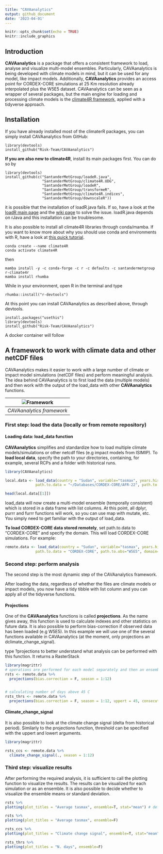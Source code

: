 ```yaml
---
title: "CAVAanalytics"
output: github_document
date: '2023-04-01'
---
```


```r
knitr::opts_chunk$set(echo = TRUE)
knitr::include_graphics
```

## Introduction

**CAVAanalytics** is a package that offers a consistent framework to load, analyse and visualize multi-model ensembles. Particularly, CAVAanalytics is being developed with climate models in mind, but it can be used for any model, like impact models. 
Additionally, **CAVAanalytics** provides an access point for CORDEX-CORE simulations at 25 Km resolution already interpolated plus the W5E5 dataset.
CAVAanalytics can be seen as a wrapper of several packages, but the main engine for loading and processing climate models is the  [climate4R framework](https://github.com/SantanderMetGroup/climate4R), applied with a tidyverse approach. 

## Installation

If you have already installed most of the climaterR packages, you can simply install CAVAanalytics from GitHub:


```
library(devtools)
install_github("Risk-Team/CAVAanalytics")
```
**If you are also new to climate4R**, install its main packages first. You can do so by 


```
library(devtools)
install_github(c("SantanderMetGroup/loadeR.java",
                 "SantanderMetGroup/climate4R.UDG",
                 "SantanderMetGroup/loadeR",
                 "SantanderMetGroup/transformeR",
                 "SantanderMetGroup/climate4R.indices",
                 "SantanderMetGroup/downscaleR"))

```

it is possible that the installation of loadR.java fails. If so, have a look at the [loadR main page](https://github.com/SantanderMetGroup/loadeR) and the [wiki page](https://github.com/SantanderMetGroup/loadeR/wiki/Installation) to solve the issue. loadR.java depends on rJava and this installation can be troublesome.

It is also possible to install all climate4R libraries through conda/mamba. If you want to know more about why you should use conda and environments with R, have a look at [this quick tutorial](https://github.com/RSO9192/conda_R).

```
conda create --name climate4R
conda activate climate4R
```
then

```
mamba install -y -c conda-forge -c r -c defaults -c santandermetgroup r-climate4r
mamba install rhumba
```
While in your environment, open R in the terminal and type

```
rhumba::install("r-devtools")
```
At this point you can install CAVAanalytics as described above, through devtools. 

```
install.packages("usethis")
library(devtools)
install_github("Risk-Team/CAVAanalytics")
```
A docker container will follow

## A framework to work with climate data and other netCDF files

CAVAanalytics makes it easier to work with a large number of climate or impact model simulations (netCDF files) and perform meaningful analysis. The idea behind CAVAanalytics is to first load the data (multiple models) and then work with the output of the load_data with other **CAVAanalytics** functions. 

| ![Framework](https://user-images.githubusercontent.com/40058235/199256415-ed32c42b-e2f8-48e0-b4fe-558de6612038.png) |
|:--:| 
| *CAVAanalytics framework* |

### First step: load the data (**locally or from remote repository**)
#### Loading data: load_data function

**CAVAanalytics** simplifies and standardize how to load multiple climate models/simulations or other netcdf files (e.g impact models from ISIMIP). To **load local data**, specify the path to your directories, containing, for example, several RCPs and a folder with historical runs. 


```r
library(CAVAanalytics)

local.data <- load_data(country = "Sudan", variable="tasmax", years.hist=1980:2000, years.proj=2050:2080,
              path.to.data = "~/Databases/CORDEX-CORE/AFR-22", path.to.obs="~/Databases/W5E5")
```


```r

head(local.data[[1]])


```

load_data will now create a multi-model ensemble (temporally consistent) which is stored in a data frame with list columns. At this point, all dplyr, purrr and furrr functions will work, so you can use map with mutate, etc. 
You simply need to get familiar with the output of load_data. 
          

**To load CORDEX-CORE data stored remotely**, set path.to.data to "CORDEX-CORE" and specify the domain. This will load CORDEX-CORE simulations. For example:



```r


remote.data <- load_data(country = "Sudan", variable="tasmax", years.hist=1995:2000, years.proj=2050:2055,
              path.to.data = "CORDEX-CORE", path.to.obs="W5E5", domain="AFR-22")

```


### Second step: perform analysis

The second step is the most dynamic step of the CAVAanalytics framework. 

After loading the data, regardless of whether the files are climate models or impact models, you now have a tidy tibble with list column and you can apply all of the tidyverse functions. 

#### Projections
One of the **CAVAanalytics** functions is called **projections**. As the name gives away, this function is used to calculate indexes and other statistics on future data. It is also possible to perform bias-correction if observed data has been loaded (e.g W5E5). 
In this example we will use one of the several functions available in CAVAanalytics (at the moment, only projections an dclimate_change_signal). \n

type ?projections to better understand what analysis can be performed with this function. It returns a RasterStack

```r
library(magrittr)
# operations are performed for each model separately and then an ensemble mean is made. It is possible to specify thresholds with the uppert and lowert arguments
rsts <- remote.data %>%  
  projections(bias.correction = F, season = 1:12)


# calculating number of days above 45 C
rsts_thrs <- remote.data %>% 
  projections(bias.correction = F, season = 1:12, uppert = 45, consecutive = F)

```

#### Climate_change_signal
It is also possible to look at the climate change signal (delta from historical period). Similarly to the projections function, threshold can be specified with the uppert and lowert arguments. 

```r
library(magrittr)

rsts_ccs <- remote.data %>%  
  climate_change_signal(., season = 1:12)

```

### Third step: visualize results

After performing the required analysis, it is sufficient to call the plotting function to visualize the results. The results can be visualized for each simulation or as an ensemble. It is also possible to decide whether to visualize the ensemble means or standard deviation.


```r


rsts %>%
plotting(plot_titles = "Average tasmax", ensemble=T, stat="mean") # default is mean but it can also take SD

rsts %>%
plotting(plot_titles = "Average tasmax", ensemble=F)

rsts_ccs %>%
plotting(plot_titles = "Climate change signal", ensemble=T, stat="mean", palette = rev(heat.colors(4))) # default is mean but it can also take SD


```

```r


rsts_thrs %>%
plotting(plot_titles = "N. days", ensemble=F)


```



